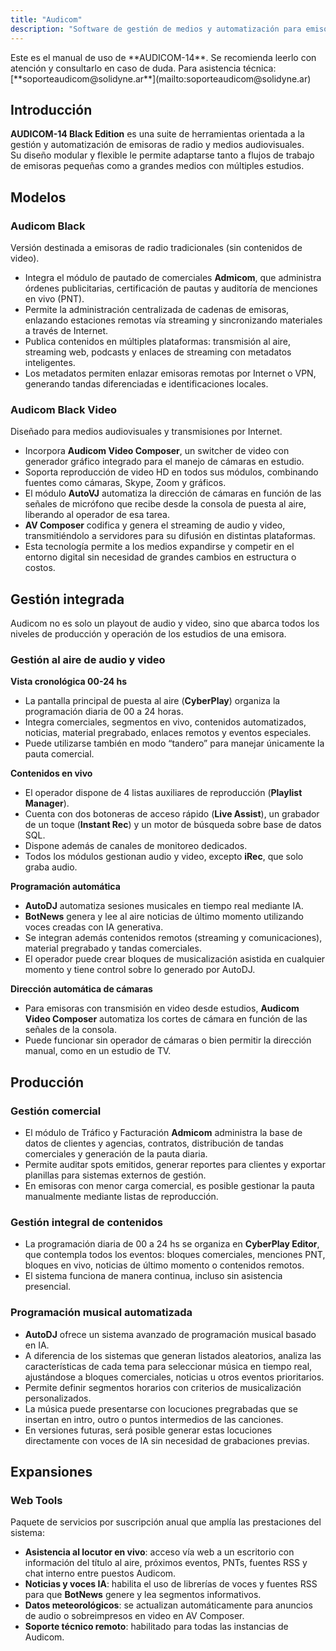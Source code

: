 ```yaml
---
title: "Audicom"
description: "Software de gestión de medios y automatización para emisoras"
---
```


<Info>
  Este es el manual de uso de **AUDICOM-14**. Se recomienda leerlo con atención y consultarlo en caso de duda.  Para asistencia técnica: [**soporteaudicom@solidyne.ar**](mailto:soporteaudicom@solidyne.ar)
</Info>

## Introducción

**AUDICOM-14 Black Edition** es una suite de herramientas orientada a la gestión y automatización de emisoras de radio y medios audiovisuales.\
Su diseño modular y flexible le permite adaptarse tanto a flujos de trabajo de emisoras pequeñas como a grandes medios con múltiples estudios.

## Modelos

### Audicom Black

Versión destinada a emisoras de radio tradicionales (sin contenidos de video).

- Integra el módulo de pautado de comerciales **Admicom**, que administra órdenes publicitarias, certificación de pautas y auditoría de menciones en vivo (PNT).
- Permite la administración centralizada de cadenas de emisoras, enlazando estaciones remotas vía streaming y sincronizando materiales a través de Internet.
- Publica contenidos en múltiples plataformas: transmisión al aire, streaming web, podcasts y enlaces de streaming con metadatos inteligentes.
- Los metadatos permiten enlazar emisoras remotas por Internet o VPN, generando tandas diferenciadas e identificaciones locales.

### Audicom Black Video

Diseñado para medios audiovisuales y transmisiones por Internet.

- Incorpora **Audicom Video Composer**, un switcher de video con generador gráfico integrado para el manejo de cámaras en estudio.
- Soporta reproducción de video HD en todos sus módulos, combinando fuentes como cámaras, Skype, Zoom y gráficos.
- El módulo **AutoVJ** automatiza la dirección de cámaras en función de las señales de micrófono que recibe desde la consola de puesta al aire, liberando al operador de esa tarea.
- **AV Composer** codifica y genera el streaming de audio y video, transmitiéndolo a servidores para su difusión en distintas plataformas.
- Esta tecnología permite a los medios expandirse y competir en el entorno digital sin necesidad de grandes cambios en estructura o costos.

## Gestión integrada

Audicom no es solo un playout de audio y video, sino que abarca todos los niveles de producción y operación de los estudios de una emisora.

### Gestión al aire de audio y video

**Vista cronológica 00-24 hs**

- La pantalla principal de puesta al aire (**CyberPlay**) organiza la programación diaria de 00 a 24 horas.
- Integra comerciales, segmentos en vivo, contenidos automatizados, noticias, material pregrabado, enlaces remotos y eventos especiales.
- Puede utilizarse también en modo “tandero” para manejar únicamente la pauta comercial.

**Contenidos en vivo**

- El operador dispone de 4 listas auxiliares de reproducción (**Playlist Manager**).
- Cuenta con dos botoneras de acceso rápido (**Live Assist**), un grabador de un toque (**Instant Rec**) y un motor de búsqueda sobre base de datos SQL.
- Dispone además de canales de monitoreo dedicados.
- Todos los módulos gestionan audio y video, excepto **iRec**, que solo graba audio.

**Programación automática**

- **AutoDJ** automatiza sesiones musicales en tiempo real mediante IA.
- **BotNews** genera y lee al aire noticias de último momento utilizando voces creadas con IA generativa.
- Se integran además contenidos remotos (streaming y comunicaciones), material pregrabado y tandas comerciales.
- El operador puede crear bloques de musicalización asistida en cualquier momento y tiene control sobre lo generado por AutoDJ.

**Dirección automática de cámaras**

- Para emisoras con transmisión en video desde estudios, **Audicom Video Composer** automatiza los cortes de cámara en función de las señales de la consola.
- Puede funcionar sin operador de cámaras o bien permitir la dirección manual, como en un estudio de TV.

## Producción

### Gestión comercial

- El módulo de Tráfico y Facturación **Admicom** administra la base de datos de clientes y agencias, contratos, distribución de tandas comerciales y generación de la pauta diaria.
- Permite auditar spots emitidos, generar reportes para clientes y exportar planillas para sistemas externos de gestión.
- En emisoras con menor carga comercial, es posible gestionar la pauta manualmente mediante listas de reproducción.

### Gestión integral de contenidos

- La programación diaria de 00 a 24 hs se organiza en **CyberPlay Editor**, que contempla todos los eventos: bloques comerciales, menciones PNT, bloques en vivo, noticias de último momento o contenidos remotos.
- El sistema funciona de manera continua, incluso sin asistencia presencial.

### Programación musical automatizada

- **AutoDJ** ofrece un sistema avanzado de programación musical basado en IA.
- A diferencia de los sistemas que generan listados aleatorios, analiza las características de cada tema para seleccionar música en tiempo real, ajustándose a bloques comerciales, noticias u otros eventos prioritarios.
- Permite definir segmentos horarios con criterios de musicalización personalizados.
- La música puede presentarse con locuciones pregrabadas que se insertan en intro, outro o puntos intermedios de las canciones.
- En versiones futuras, será posible generar estas locuciones directamente con voces de IA sin necesidad de grabaciones previas.

## Expansiones

### Web Tools

Paquete de servicios por suscripción anual que amplía las prestaciones del sistema:

- **Asistencia al locutor en vivo**: acceso vía web a un escritorio con información del título al aire, próximos eventos, PNTs, fuentes RSS y chat interno entre puestos Audicom.
- **Noticias y voces IA**: habilita el uso de librerías de voces y fuentes RSS para que **BotNews** genere y lea segmentos informativos.
- **Datos meteorológicos**: se actualizan automáticamente para anuncios de audio o sobreimpresos en video en AV Composer.
- **Soporte técnico remoto**: habilitado para todas las instancias de Audicom.